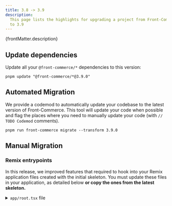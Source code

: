 ```yaml
---
title: 3.8 -> 3.9
description:
  This page lists the highlights for upgrading a project from Front-Commerce 3.8
  to 3.9
---
```



<p>{frontMatter.description}</p>

## Update dependencies

Update all your `@front-commerce/*` dependencies to this version:

```shell
pnpm update "@front-commerce/*@3.9.0"
```

## Automated Migration

We provide a codemod to automatically update your codebase to the latest version
of Front-Commerce. This tool will update your code when possible and flag the
places where you need to manually update your code (with `// TODO Codemod`
comments).

```shell
pnpm run front-commerce migrate --transform 3.9.0
```

## Manual Migration

### Remix entrypoints

In this release, we improved features that required to hook into your Remix
application files created with the initial skeleton. You must update these files
in your application, as detailed below **or copy the ones from the latest
skeleton.**

<details>
  <summary><code>app/root.tsx</code> file</summary>

```diff
diff --git a/skeleton/app/root.tsx b/skeleton/app/root.tsx
index 7346671ea..1f0463927 100644
--- a/skeleton/app/root.tsx
+++ b/skeleton/app/root.tsx
@@ -21,16 +21,11 @@ import config from "~/config/website";
 import { pwaAssetsHead } from "virtual:pwa-assets/head";
 import { RootErrorBoundary } from "theme/pages/Error";
 import { usePublicConfig } from "@front-commerce/core/react";
-import { generateRouteErrorMeta } from "theme/pages/Error/meta";

 export const loader = async ({ context }: LoaderFunctionArgs) => {
   const app = new FrontCommerceApp(context.frontCommerce);

-  return json({
-    ...app.rootLoaderContext,
-    // TODO: see if we can do this directly in the frontCommerceContext.rootLoaderContext
-    routeErrorMeta: generateRouteErrorMeta(app.intl),
-  });
+  return json(app.rootLoaderContext);
 };

 export const shouldRevalidate = () => false;
```

</details>
